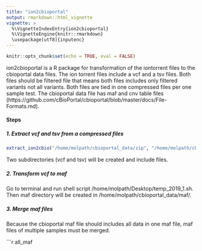 ```yaml
---
title: "ion2cbioportal"
output: rmarkdown::html_vignette
vignette: >
  %\VignetteIndexEntry{ion2cbioportal}
  %\VignetteEngine{knitr::rmarkdown}
  \usepackage[utf8]{inputenc}
---
```


```r
knitr::opts_chunk$set(echo = TRUE, eval = FALSE)
```

ion2cbioportal is a R package for transformation of the iontorrent files to the cbioportal data files. The ion torrent files include a vcf and a tsv files. Both files should be filtered file that means both files includes only filtered variants not all variants. Both files are tied in one compressed files per one sample test. The cbioportal data file has maf and cnv table files (https://github.com/cBioPortal/cbioportal/blob/master/docs/File-Formats.md).

#### Steps  

##### 1. Extract vcf and tsv from a compressed files  
```r
extract_ion2cbio("/home/molpath/cbioportal_data/zip", "/home/molpath/cbioportal_data/output")
```

Two subdirectories (vcf and tsv) will be created and include files.  

##### 2. Transform vcf to maf  

Go to terminal and run shell script /home/molpath/Desktop/temp_2019_1.sh. Then maf directory will be created in /home/molpath/cbioportal_data/maf/.  

##### 3. Merge maf files  

Because the cbioportal maf file should includes all data in one maf file, maf files of multiple samples must be merged.

```r
all_maf



